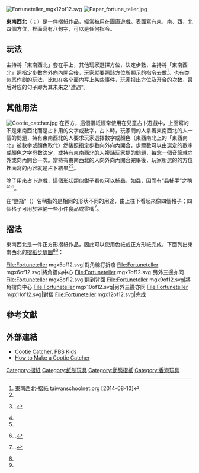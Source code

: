 {{他用
|subject=一種折紙作品
|other=[[東|東]]、[[西|西]]、[[南|南]]、[[北|北]]方位
|方位
}}
[[File:Fortuneteller_mgx12of12.svg|thumb]]
[[File:Paper_fortune_teller.jpg|thumb]]

'''東南西北'''（{{lang-en|Paper fortune teller、Cootie catcher<ref name="Maguire">{{cite web|title=Hopscotch, hangman, hot potato, and ha, ha, ha: a rulebook of children's games |first=Jack|last=Maguire|publisher=Simon and Schuster|year=1990|isbn=978-0-671-76332-9|pages=46–47|url=http://books.google.com/books?id=55i2ZwCYtpQC&pg=PA46 |accessdate=2014-08-10|archive-date=2020-10-03|archive-url=https://web.archive.org/web/20201003030015/https://books.google.com/books?id=55i2ZwCYtpQC&pg=PA46 |dead-url=no}}</ref><ref name="lang">{{cite web |title=Origami In Action|first=Robert J.|last=Lang|publisher=Macmillan|year=1997|isbn=978-0-312-15618-3|pages=68–71|url=http://books.google.com/books?id=__RvKWjGKokC&pg=PA68 |authorlink=Robert J. Lang|accessdate=2014-08-10|archive-date=2020-10-04|archive-url=https://web.archive.org/web/20201004120431/https://books.google.com/books?id=__RvKWjGKokC&pg=PA68 |dead-url=no}}</ref>、Chatterbox<ref name="bronner">{{cite web|title=American children's folklore|first=Simon J.|last=Bronner|publisher=August House|year=1988|page=373}}</ref>、Salt cellar<ref>{{cite web|title=Origami<sup>3</sup>: Third International Meeting of Origami Science, Mathematics, and Education|editor-first=Thomas|editor-last=Hull|editor-link=Tom Hull|publisher=AK Peters|year=2002|isbn=978-1-56881-181-9|contribution=Origami and the adult ESL learner|first=Lillian Yee|last=Ho|pages=247–256|url=http://books.google.com/books?id=_Nw4Hg89qxoC&pg=PA247|accessdate=2014-08-10|archive-date=2020-10-03|archive-url=https://web.archive.org/web/20201003144833/https://books.google.com/books?id=_Nw4Hg89qxoC&pg=PA247|dead-url=no}}</ref><ref name="kenneway"/>、Whirlybird<ref name="bronner"/>}}；{{lang-ja|ココット}}）是一件摺紙作品，經常被用在[[團康遊戲|團康遊戲]]。表面寫有東、南、西、北四個方位，裡面寫有八句字，可以是任何指令。

== 玩法 ==
主持將「東南西北」套在手上，其他玩家選擇方位，決定步數，主持將「東南西北」照指定步數向外向內開合後，玩家就要照該方位所顯示的指令去做<ref>[http://library.taiwanschoolnet.org/cyberfair2004/C0428800029/02_file/0236/023602.htm 東南西北-摺紙] {{Wayback|url=http://library.taiwanschoolnet.org/cyberfair2004/C0428800029/02_file/0236/023602.htm |date=20200217204453 }} taiwanschoolnet.org [2014-08-10]</ref>。也有类似恶作剧的玩法，比如在各个面内写上某些事件，玩家报出方位及开合的次数，最后对应的句子即为其未来之“遭遇”。

== 其他用法 ==
[[File:Cootie_catcher.jpg|thumb]]
在西方，這個摺紙經常使用在兒童占卜遊戲中，上面寫的不是東南西北而是占卜用的文字或數字，占卜時，玩家問的人拿著東南西北的人一個的問題，持有東南西北的人要求玩家選擇數字或顏色（東西南北上的「東西南北」被數字或顏色取代）然後照指定步數向外向內開合，步驟數可以由選定的數字或顏色之字母數決定，或持有東南西北的人複誦玩家提的問題，每念一個音節就向外或向內開合一次。當持有東南西北的人向外向內開合完畢後，玩家所選的的方位裡面寫的內容就是占卜結果<ref name="Maguire"/><ref name="temkut">{{citation|title=Origami Toys|first1=Florence|last1=Temko|first2=Dave|last2=Kutchukian|publisher=Tuttle Publishing|year=2003|isbn=978-0-8048-3478-0|pages=22–23|url=http://books.google.com/books?id=c_kRTVfrhnUC&pg=PA22|accessdate=2014-08-10|archive-date=2020-10-03|archive-url=https://web.archive.org/web/20201003044904/https://books.google.com/books?id=c_kRTVfrhnUC&pg=PA22|dead-url=no}}.</ref>。

除了用來占卜遊戲，這個形狀類似鉗子看似可以捕蟲，如蝨，因而有“蝨捕手”之稱<ref name="lang"/><ref name="kenneway"/><ref>{{citation|title=Girl Culture: Studying girl culture : a readers' guide|first1=Claudia|last1=Mitchell|first2=Jacqueline|last2=Reid-Walsh|publisher=ABC-CLIO|year=2008|isbn=978-0-313-33909-7|pages=245–246|url=http://books.google.com/books?id=arQy0v_PBx4C&pg=PA245|accessdate=2014-08-10|archive-date=2017-05-04|archive-url=https://web.archive.org/web/20170504022212/https://books.google.com/books?id=arQy0v_PBx4C&pg=PA245|dead-url=no}}.</ref>。

在“鹽瓶”（{{lang-en|Salt cellar}}）名稱指的是相同的形狀不同的用途，由上往下看起來像四個格子；四個格子可用於容納一些小件食品或零嘴<ref name="kenneway">{{citation|title=Complete origami|first=Eric|last=Kenneway|publisher=Macmillan|year=1987|isbn=978-0-312-00898-7|pages=153–154|url=http://books.google.com/books?id=bLp8DwZY8gwC&pg=PA153|accessdate=2014-08-10|archive-date=2020-10-03|archive-url=https://web.archive.org/web/20201003214237/https://books.google.com/books?id=bLp8DwZY8gwC&pg=PA153|dead-url=no}}.</ref>。

== 摺法 ==
東南西北是一件正方形摺紙作品，因此可以使用色紙或正方形紙完成，下面列出東南西北的[[摺紙步驟圖|摺紙步驟圖]]<ref name="lang"/><ref name="temkut"/>：
<gallery>
File:Fortuneteller mgx5of12.svg|對角線打折痕
File:Fortuneteller mgx6of12.svg|將角摺向中心
File:Fortuneteller mgx7of12.svg|另外三邊亦同
File:Fortuneteller mgx8of12.svg|翻到背面
File:Fortuneteller mgx9of12.svg|將角摺向中心
File:Fortuneteller mgx10of12.svg|另外三邊亦同
File:Fortuneteller mgx11of12.svg|對摺
File:Fortuneteller mgx12of12.svg|完成
</gallery>

== 參考文獻 ==
{{Portal|艺术}}
{{Reflist|2}}

==外部連結==
{{Commons category|Paper fortune teller}}
*[https://web.archive.org/web/20120910201905/http://pbskids.org/arthur/print/cootiecatcher/index.html Cootie Catcher], [[PBS_Kids|PBS Kids]]
*[http://www.momsminivan.com/article-cootie-catcher.html How to Make a Cootie Catcher] {{Wayback|url=http://www.momsminivan.com/article-cootie-catcher.html |date=20200403110732 }}

{{摺紙}}

[[Category:摺紙|Category:摺紙]]
[[Category:纸制玩具|Category:纸制玩具]]
[[Category:動態摺紙|Category:動態摺紙]]
[[Category:香港玩具|Category:香港玩具]]